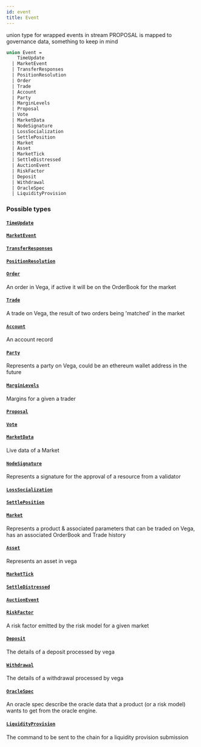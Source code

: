 ```yaml
---
id: event
title: Event
---
```


union type for wrapped events in stream PROPOSAL is mapped to governance data, something to keep in mind

```graphql
union Event =
    TimeUpdate
  | MarketEvent
  | TransferResponses
  | PositionResolution
  | Order
  | Trade
  | Account
  | Party
  | MarginLevels
  | Proposal
  | Vote
  | MarketData
  | NodeSignature
  | LossSocialization
  | SettlePosition
  | Market
  | Asset
  | MarketTick
  | SettleDistressed
  | AuctionEvent
  | RiskFactor
  | Deposit
  | Withdrawal
  | OracleSpec
  | LiquidityProvision
```

### Possible types

#### [`TimeUpdate`](/graphql/objects/time-update)

#### [`MarketEvent`](/graphql/objects/market-event)

#### [`TransferResponses`](/graphql/objects/transfer-responses)

#### [`PositionResolution`](/graphql/objects/position-resolution)

#### [`Order`](/graphql/objects/order)

An order in Vega, if active it will be on the OrderBook for the market

#### [`Trade`](/graphql/objects/trade)

A trade on Vega, the result of two orders being 'matched' in the market

#### [`Account`](/graphql/objects/account)

An account record

#### [`Party`](/graphql/objects/party)

Represents a party on Vega, could be an ethereum wallet address in the future

#### [`MarginLevels`](/graphql/objects/margin-levels)

Margins for a given a trader

#### [`Proposal`](/graphql/objects/proposal)

#### [`Vote`](/graphql/objects/vote)

#### [`MarketData`](/graphql/objects/market-data)

Live data of a Market

#### [`NodeSignature`](/graphql/objects/node-signature)

Represents a signature for the approval of a resource from a validator

#### [`LossSocialization`](/graphql/objects/loss-socialization)

#### [`SettlePosition`](/graphql/objects/settle-position)

#### [`Market`](/graphql/objects/market)

Represents a product & associated parameters that can be traded on Vega, has an associated OrderBook and Trade history

#### [`Asset`](/graphql/objects/asset)

Represents an asset in vega

#### [`MarketTick`](/graphql/objects/market-tick)

#### [`SettleDistressed`](/graphql/objects/settle-distressed)

#### [`AuctionEvent`](/graphql/objects/auction-event)

#### [`RiskFactor`](/graphql/objects/risk-factor)

A risk factor emitted by the risk model for a given market

#### [`Deposit`](/graphql/objects/deposit)

The details of a deposit processed by vega

#### [`Withdrawal`](/graphql/objects/withdrawal)

The details of a withdrawal processed by vega

#### [`OracleSpec`](/graphql/objects/oracle-spec)

An oracle spec describe the oracle data that a product (or a risk model)
wants to get from the oracle engine.

#### [`LiquidityProvision`](/graphql/objects/liquidity-provision)

The command to be sent to the chain for a liquidity provision submission
